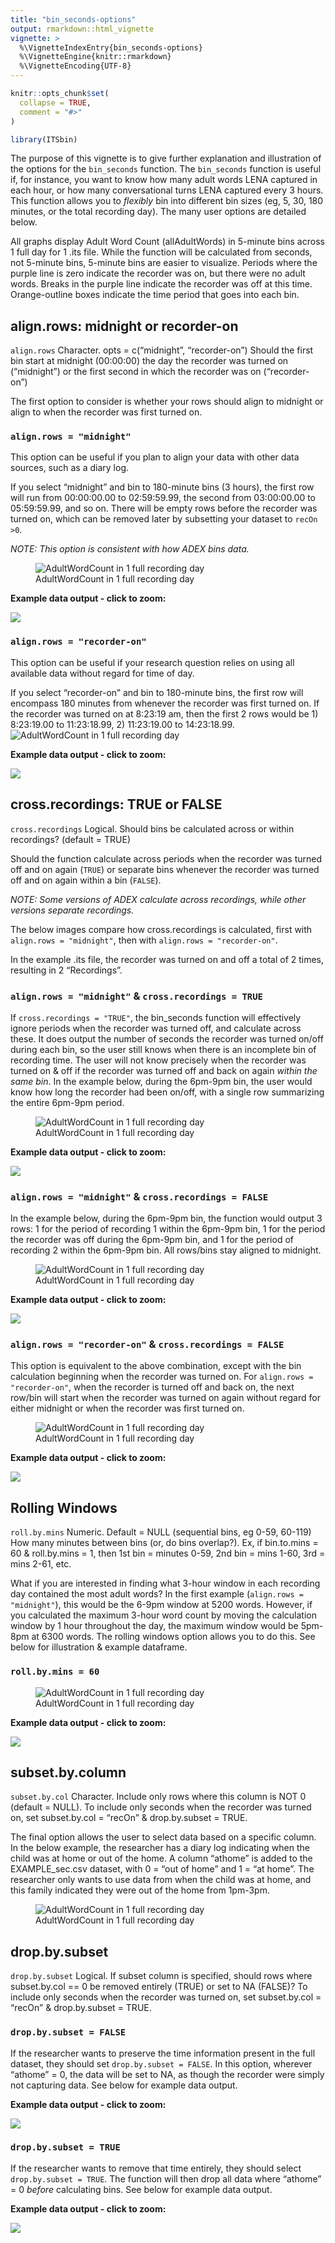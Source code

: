 ```yaml
---
title: "bin_seconds-options"
output: rmarkdown::html_vignette
vignette: >
  %\VignetteIndexEntry{bin_seconds-options}
  %\VignetteEngine{knitr::rmarkdown}
  %\VignetteEncoding{UTF-8}
---
```


```r
knitr::opts_chunk$set(
  collapse = TRUE,
  comment = "#>"
)
```

```r
library(ITSbin)
```


The purpose of this vignette is to give further explanation and illustration of the options for the `bin_seconds` function. The `bin_seconds` function is useful if, for instance, you want to know how many adult words LENA captured in each hour, or how many conversational turns LENA captured every 3 hours. This function allows you to *flexibly* bin into different bin sizes (eg, 5, 30, 180 minutes, or the total recording day). The many user options are detailed below. 

All graphs display Adult Word Count (allAdultWords) in 5-minute bins across 1 full day for 1 .its file. While the function will be calculated from seconds, not 5-minute bins, 5-minute bins are easier to visualize. Periods where the purple line is zero indicate the recorder was on, but there were no adult words. Breaks in the purple line indicate the recorder was off at this time. Orange-outline boxes indicate the time period that goes into each bin.

## align.rows: midnight or recorder-on

`align.rows` Character. opts = c("midnight", "recorder-on") Should the first bin start at midnight (00:00:00) the day the recorder was turned on ("midnight") or the first second in which the recorder was on ("recorder-on")

The first option to consider is whether your rows should align to midnight or align to when the recorder was first turned on.

### `align.rows = "midnight"`

This option can be useful if you plan to align your data with other data sources, such as a diary log.

If you select "midnight" and bin to 180-minute bins (3 hours), the first row will run from 00:00:00.00 to 02:59:59.99, the second from 03:00:00.00 to 05:59:59.99, and so on. There will be empty rows before the recorder was turned on, which can be removed later by subsetting your dataset to `recOn >0`. 

*NOTE: This option is consistent with how ADEX bins data.*

![AdultWordCount in 1 full recording day](bin_seconds-options/useroptions_midnightseqCRTRUE.jpg)

**Example data output - click to zoom:**

[ ![](bin_seconds-options/useroptions_midnightseqCRTRUE_dataframe_small.jpg) ](bin_seconds-options/useroptions_midnightseqCRTRUE_dataframe_large.jpg)



### `align.rows = "recorder-on"`

This option can be useful if your research question relies on using all available data without regard for time of day.

If you select "recorder-on" and bin to 180-minute bins, the first row will encompass 180 minutes from whenever the recorder was first turned on. If the recorder was turned on at 8:23:19 am, then the first 2 rows would be 1) 8:23:19.00 to 11:23:18.99, 2) 11:23:19.00 to 14:23:18.99.
![AdultWordCount in 1 full recording day](bin_seconds-options/useroptions_recorder-onseqCRTRUE.jpg)

**Example data output - click to zoom:**

[ ![](bin_seconds-options/useroptions_recorder-onseqCRTRUE_dataframe_small.jpg) ](bin_seconds-options/useroptions_recorder-onseqCRTRUE_dataframe_large.jpg)


## cross.recordings: TRUE or FALSE

`cross.recordings` Logical. Should bins be calculated across or within recordings? (default = TRUE)

Should the function calculate across periods when the recorder was turned off and on again (`TRUE`) or separate bins whenever the recorder was turned off and on again within a bin (`FALSE`).

*NOTE: Some versions of ADEX calculate across recordings, while other versions separate recordings.*

The below images compare how cross.recordings is calculated, first with `align.rows = "midnight"`, then with `align.rows = "recorder-on"`.

In the example .its file, the recorder was turned on and off a total of 2 times, resulting in 2 "Recordings".

### `align.rows = "midnight"` & `cross.recordings = TRUE`

If `cross.recordings = "TRUE"`, the bin_seconds function will effectively ignore periods when the recorder was turned off, and calculate across these. It does output the number of seconds the recorder was turned on/off during each bin, so the user still knows when there is an incomplete bin of recording time. The user will not know precisely when the recorder was turned on & off if the recorder was turned off and back on again *within the same bin*. In the example below, during the 6pm-9pm bin, the user would know how long the recorder had been on/off, with a single row summarizing the entire 6pm-9pm period.

![AdultWordCount in 1 full recording day](bin_seconds-options/useroptions_midnightseqCRTRUE.jpg)


**Example data output - click to zoom:**

[ ![](bin_seconds-options/useroptions_midnightseqCRTRUE_dataframe_small.jpg) ](bin_seconds-options/useroptions_midnightseqCRTRUE_dataframe_large.jpg)


### `align.rows = "midnight"` & `cross.recordings = FALSE`

In the example below, during the 6pm-9pm bin, the function would output 3 rows: 1 for the period of recording 1 within the 6pm-9pm bin, 1 for the period the recorder was off during the 6pm-9pm bin, and 1 for the period of recording 2 within the 6pm-9pm bin. All rows/bins stay aligned to midnight.

![AdultWordCount in 1 full recording day](bin_seconds-options/useroptions_midnightseqCRFALSE.jpg)


**Example data output - click to zoom:**

[ ![](bin_seconds-options/useroptions_midnightseqCRFALSE_dataframe_small.jpg) ](bin_seconds-options/useroptions_midnightseqCRFALSE_dataframe_large.jpg)


### `align.rows = "recorder-on"` & `cross.recordings = FALSE`

This option is equivalent to the above combination, except with the bin calculation beginning when the recorder was turned on. For `align.rows = "recorder-on"`, when the recorder is turned off and back on, the next row/bin will start when the recorder was turned on again without regard for either midnight or when the recorder was first turned on.


![AdultWordCount in 1 full recording day](bin_seconds-options/useroptions_recorder-onseqCRFALSE.jpg)

**Example data output - click to zoom:**

[ ![](bin_seconds-options/useroptions_recorder-onseqCRFALSE_dataframe_small.jpg) ](bin_seconds-options/useroptions_recorder-onseqCRFALSE_dataframe_large.jpg)


## Rolling Windows

`roll.by.mins` Numeric. Default = NULL (sequential bins, eg 0-59, 60-119) How many minutes between bins (or, do bins overlap?). Ex, if bin.to.mins = 60 & roll.by.mins = 1, then 1st bin = minutes 0-59, 2nd bin = mins 1-60, 3rd = mins 2-61, etc.

What if you are interested in finding what 3-hour window in each recording day contained the most adult words? In the first example (`align.rows = "midnight"`), this would be the 6-9pm window at 5200 words. However, if you calculated the maximum 3-hour word count by moving the calculation window by 1 hour throughout the day, the maximum window would be 5pm-8pm at 6300 words. The rolling windows option allows you to do this. See below for illustration & example dataframe.

### `roll.by.mins = 60`

![AdultWordCount in 1 full recording day](bin_seconds-options/rolling windows_all_small.jpg)


**Example data output - click to zoom:**

[ ![](bin_seconds-options/useroptions_midnightRW60CRTRUE_dataframe_small.jpg) ](bin_seconds-options/useroptions_midnightRW60CRTRUE_dataframe_large.jpg)


## subset.by.column

`subset.by.col` Character. Include only rows where this column is NOT 0 (default = NULL). To include only seconds when the recorder was turned on, set subset.by.col = "recOn" & drop.by.subset = TRUE.

The final option allows the user to select data based on a specific column. In the below example, the researcher has a diary log indicating when the child was at home or out of the home. A column "athome" is added to the EXAMPLE_sec.csv dataset, with 0 = "out of home" and 1 = "at home". The researcher only wants to use data from when the child was at home, and this family indicated they were out of the home from 1pm-3pm.

![AdultWordCount in 1 full recording day](bin_seconds-options/useroptions_dropbycolumn.jpg)

## drop.by.subset

`drop.by.subset` Logical. If subset column is specified, should rows where subset.by.col == 0 be removed entirely (TRUE) or set to NA (FALSE)? To include only seconds when the recorder was turned on, set subset.by.col = "recOn" & drop.by.subset = TRUE.

### `drop.by.subset = FALSE`

If the researcher wants to preserve the time information present in the full dataset, they should set `drop.by.subset = FALSE`. In this option, wherever "athome" = 0, the data will be set to NA, as though the recorder were simply not capturing data. See below for example data output.

**Example data output - click to zoom:**

[ ![](bin_seconds-options/useroptions_dropbycolumn_NA_dataframe_small.jpg) ](bin_seconds-options/useroptions_dropbycolumn_NA_dataframe_large.jpg)


### `drop.by.subset = TRUE`

If the researcher wants to remove that time entirely, they should select `drop.by.subset = TRUE`. The function will then drop all data where "athome" = 0 *before* calculating bins. See below for example data output.

**Example data output - click to zoom:**

[ ![](bin_seconds-options/useroptions_dropbycolumn_drop_dataframe_small.jpg) ](bin_seconds-options/useroptions_dropbycolumn_drop_dataframe_large.jpg)



